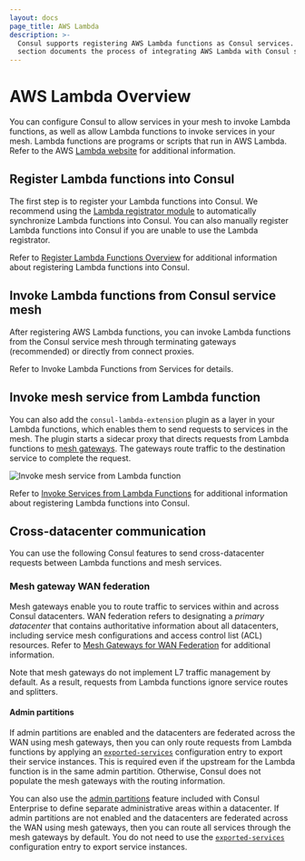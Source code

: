 ```yaml
---
layout: docs
page_title: AWS Lambda
description: >-
  Consul supports registering AWS Lambda functions as Consul services. This
  section documents the process of integrating AWS Lambda with Consul services.
---
```


# AWS Lambda Overview

You can configure Consul to allow services in your mesh to invoke Lambda functions, as well as allow Lambda functions to invoke services in your mesh. Lambda functions are programs or scripts that run in AWS Lambda. Refer to the AWS [Lambda website](https://aws.amazon.com/lambda/) for additional information.

## Register Lambda functions into Consul 

The first step is to register your Lambda functions into Consul. We recommend using the [Lambda registrator module](https://github.com/hashicorp/terraform-aws-consul-lambda/tree/main/modules/lambda-registrator) to automatically synchronize Lambda functions into Consul. You can also manually register Lambda functions into Consul if you are unable to use the Lambda registrator.

Refer to [Register Lambda Functions Overview](TODO) for additional information about registering Lambda functions into Consul.

## Invoke Lambda functions from Consul service mesh

After registering AWS Lambda functions, you can invoke Lambda functions from the Consul service mesh through terminating gateways (recommended) or directly from connect proxies.

Refer to Invoke Lambda Functions from Services for details.

## Invoke mesh service from Lambda function 

You can also add the `consul-lambda-extension` plugin as a layer in your Lambda functions, which enables them to send requests to services in the mesh. The plugin starts a sidecar proxy that directs requests from Lambda functions to [mesh gateways](docs/connect/gateways#mesh-gateways). The gateways route traffic to the destination service to complete the request.  

![Invoke mesh service from Lambda function](/img/invoke-service-from-lambda-flow.svg)

Refer to [Invoke Services from Lambda Functions](TODO) for additional information about registering Lambda functions into Consul.

## Cross-datacenter communication

You can use the following Consul features to send cross-datacenter requests between Lambda functions and mesh services. 

### Mesh gateway WAN federation

Mesh gateways enable you to route traffic to services within and across Consul datacenters. WAN federation refers to designating a _primary datacenter_ that contains authoritative information about all datacenters, including service mesh configurations and access control list (ACL) resources. Refer to [Mesh Gateways for WAN Federation](/docs/connect/gateways/mesh-gateway/wan-federation-via-mesh-gateways) for additional information.

Note that mesh gateways do not implement L7 traffic management by default. As a result, requests from Lambda functions ignore service routes and splitters.

#### Admin partitions 

If admin partitions are enabled and the datacenters are federated across the WAN using mesh gateways, then you can only route requests from Lambda functions by applying an [`exported-services`](/docs/connect/config-entries/exported-services) configuration entry to export their service instances. This is required even if the upstream for the Lambda function is in the same admin partition. Otherwise, Consul does not populate the mesh gateways with the routing information.

You can also use the [admin partitions](/docs/enterprise/partitions) feature included with Consul Enterprise to define separate administrative areas within a datacenter. If admin partitions are not enabled and the datacenters are federated across the WAN using mesh gateways, then you can route all services through the mesh gateways by default. You do not need to use the [`exported-services`](/docs/connect/config-entries/exported-services) configuration entry to export service instances. 
